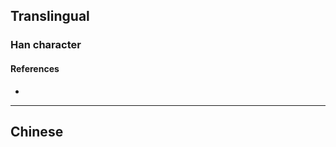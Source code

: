 {{character info/new}}
{{also|處}}
==Translingual==
{{Han simplified forms|處|処|处}}

===Han character===
{{Han char|rn=34|rad=夂|as=02|sn=5|four=|canj=HEY,XHEY|ids=⿺夂卜,⿺夂人}}

====References====
* {{Han ref|kx=0158.021|hdz=20867.170|uh=5904|ud=22788}}

----

==Chinese==
{{zh-see|處}}